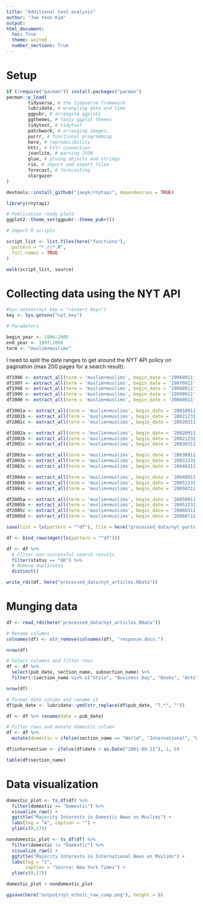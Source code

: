 ```yaml
---
title: "Additional text analysis"
author: "Jae Yeon Kim"
output:
html_document:
  toc: True
  theme: united
  number_sections: True
---
```


# Setup

```r
if (!require("pacman")) install.packages("pacman")
pacman::p_load(
        tidyverse, # the tidyverse framework
        lubridate, # wrangling date and time
        ggpubr, # arranging ggplots
        ggthemes, # fancy ggplot themes
        tidytext, # tidytext
        patchwork, # arranging images,
        purrr, # functional programming
        here, # reproducibility
        httr, # httr connection 
        jsonlite, # parsing JSON
        glue, # gluing objects and strings         
        rio, # import and export files  
        forecast, # forecasting 
        stargazer
)

devtools::install_github("jaeyk/rnytapi", dependencies = TRUE)

library(rnytapi)

# Publication ready plots 
ggplot2::theme_set(ggpubr::theme_pubr())
```

```r
# Import R scripts

script_list <- list.files(here("functions"),
  pattern = "*.r|*.R",
  full.names = TRUE
)

walk(script_list, source)
```

# Collecting data using the NYT API

```r
#Sys.setenv(nyt_key = "<insert key>")
key <- Sys.getenv("nyt_key")

# Parameters 

begin_year <- 1996:2005
end_year <- 1997:2006
term <- "muslim+muslims"
```

I need to split the date ranges to get around the NYT API policy on pagination (max 200 pages for a search result).

```r
df1996 <- extract_all(term = 'muslim+muslims', begin_date = '19960911', end_date = '19970911', key = 'lJWFqmFXKLE8yoxN95xLjnyqMFk67a5I')
df1997 <- extract_all(term = 'muslim+muslims', begin_date = '19970911', end_date = '19980911', key = 'lJWFqmFXKLE8yoxN95xLjnyqMFk67a5I')
df1998 <- extract_all(term = 'muslim+muslims', begin_date = '19980911', end_date = '19990911', key = 'lJWFqmFXKLE8yoxN95xLjnyqMFk67a5I')
df1999 <- extract_all(term = 'muslim+muslims', begin_date = '19990911', end_date = '20000911', key = 'lJWFqmFXKLE8yoxN95xLjnyqMFk67a5I')
df2000 <- extract_all(term = 'muslim+muslims', begin_date = '20000911', end_date = '20010911', key = 'lJWFqmFXKLE8yoxN95xLjnyqMFk67a5I')

df2001a <- extract_all(term = 'muslim+muslims', begin_date = '20010911', end_date = '20011231', key = 'lJWFqmFXKLE8yoxN95xLjnyqMFk67a5I')
df2001b <- extract_all(term = 'muslim+muslims', begin_date = '20021231', end_date = '20030311', key = 'lJWFqmFXKLE8yoxN95xLjnyqMFk67a5I')
df2001c <- extract_all(term = 'muslim+muslims', begin_date = '20020311', end_date = '20020911', key = 'lJWFqmFXKLE8yoxN95xLjnyqMFk67a5I')

df2002a <- extract_all(term = 'muslim+muslims', begin_date = '20020911', end_date = '20021231', key = 'lJWFqmFXKLE8yoxN95xLjnyqMFk67a5I')
df2002b <- extract_all(term = 'muslim+muslims', begin_date = '20021231', end_date = '20030311', key = 'lJWFqmFXKLE8yoxN95xLjnyqMFk67a5I')
df2002c <- extract_all(term = 'muslim+muslims', begin_date = '20030311', end_date = '20030911', key = 'lJWFqmFXKLE8yoxN95xLjnyqMFk67a5I')

df2003a <- extract_all(term = 'muslim+muslims', begin_date = '20030911', end_date = '20031231', key = 'lJWFqmFXKLE8yoxN95xLjnyqMFk67a5I')
df2003b <- extract_all(term = 'muslim+muslims', begin_date = '20031231', end_date = '20040311', key = 'lJWFqmFXKLE8yoxN95xLjnyqMFk67a5I')
df2003c <- extract_all(term = 'muslim+muslims', begin_date = '20040311', end_date = '20040911', key = 'lJWFqmFXKLE8yoxN95xLjnyqMFk67a5I')

df2004a <- extract_all(term = 'muslim+muslims', begin_date = '20040911', end_date = '20041231', key = 'lJWFqmFXKLE8yoxN95xLjnyqMFk67a5I')
df2004b <- extract_all(term = 'muslim+muslims', begin_date = '20051231', end_date = '20050311', key = 'lJWFqmFXKLE8yoxN95xLjnyqMFk67a5I')
df2004c <- extract_all(term = 'muslim+muslims', begin_date = '20050311', end_date = '20050911', key = 'lJWFqmFXKLE8yoxN95xLjnyqMFk67a5I')

df2005a <- extract_all(term = 'muslim+muslims', begin_date = '20050911', end_date = '20051231', key = 'lJWFqmFXKLE8yoxN95xLjnyqMFk67a5I')
df2005b <- extract_all(term = 'muslim+muslims', begin_date = '20051231', end_date = '20060311', key = 'lJWFqmFXKLE8yoxN95xLjnyqMFk67a5I')
df2005c <- extract_all(term = 'muslim+muslims', begin_date = '20060311', end_date = '20060711', key = 'lJWFqmFXKLE8yoxN95xLjnyqMFk67a5I')
df2005d <- extract_all(term = 'muslim+muslims', begin_date = '20060711', end_date = '20060911', key = 'lJWFqmFXKLE8yoxN95xLjnyqMFk67a5I')

save(list = ls(pattern = "^df"), file = here("processed_data/nyt_parts.RData"))

df <- bind_rows(mget(ls(pattern = "^df")))

df <- df %>%
  # Filter non-successful search results
  filter(status == "OK") %>%
  # Remove duplicates 
  distinct()

write_rds(df, here("processed_data/nyt_articles.RData"))
```

# Munging data 

```r
df <- read_rds(here("processed_data/nyt_articles.RData"))

# Rename columns 
colnames(df) <- str_remove(colnames(df), "response.docs.")

nrow(df)
```


```r
# Select columns and filter rows 
df <- df %>%
  select(pub_date, section_name, subsection_name) %>%
  filter(!(section_name %in% c("Style", "Business Day", "Books", "Arts", "Magazine", "Movies", "Theater", "Sports", "Your Money", "Science", "Technology", "Food", "Health", "Real Estate", "Job Market", "Great Homes & Destinations", "Automobiles", "Fashion & Style", "Home & Garden", "Travel")))

nrow(df)
```


```r
# Format date column and rename it
df$pub_date <- lubridate::ymd(str_replace(df$pub_date, "T.*", ""))

df <- df %>% rename(date = pub_date)
```


```r
# Filter rows and mutate domestic column 
df <- df %>%
  mutate(domestic = ifelse(section_name == "World", "International", "Domestic"))

df$intervention <- ifelse(df$date > as.Date("2001-09-11"), 1, 0)

table(df$section_name)
```

# Data visualization

```r
domestic_plot <- ts_df(df) %>%
  filter(domestic == "Domestic") %>%
  visualize_raw() +
  ggtitle("Majority Interests in Domestic News on Muslims") + 
  labs(tag = "A", caption = "") +
  ylim(c(0,17))

nondomestic_plot <- ts_df(df) %>%
  filter(domestic != "Domestic") %>% 
  visualize_raw() +
  ggtitle("Majority Interests in International News on Muslims") + 
  labs(tag = "C", 
       caption = "Source: New York Times") +
  ylim(c(0,17))

domestic_plot + nondomestic_plot

ggsave(here("output/nyt_ethnic_raw_comp.png"), height = 8)
```
